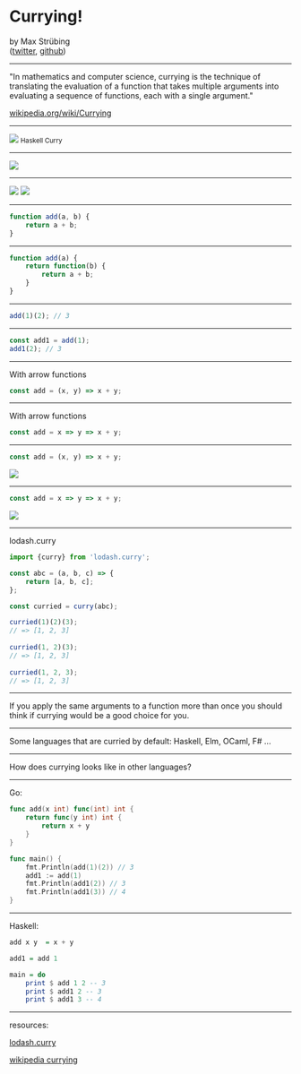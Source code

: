 

<Head>
  <title>Currying</title>
  <meta name="author" content="Max Strübing" />
</Head>

# Currying!
by Max Strübing  
([twitter](https://twitter.com/mxstrbng), [github](https://github.com/mstruebing))

---

"In mathematics and computer science, currying is the technique of translating the evaluation of a function that takes multiple arguments into evaluating a sequence of functions, each with a single argument."

[wikipedia.org/wiki/Currying](https://en.wikipedia.org/wiki/Currying)

---

<img src="/images/currying/HaskellBCurry.jpg" />  
<small>Haskell Curry</small>

---

<img src="/images/currying/function.svg" />

---

<img src="/images/currying/function.svg" />  

<img src="/images/currying/curriedFunction.svg" />

---

```js 
function add(a, b) {
    return a + b;
}
```

---


```js
function add(a) {
    return function(b) {
        return a + b;
    }
}

```

---

```js
add(1)(2); // 3
```

---

```js
const add1 = add(1);
add1(2); // 3
```

---

With arrow functions

```js
const add = (x, y) => x + y;
```

---

With arrow functions

```js
const add = x => y => x + y;
```

---

```js
const add = (x, y) => x + y;
```

<img src="/images/currying/function.svg" />  

---

```js
const add = x => y => x + y;
```

<img src="/images/currying/curriedFunction.svg" />

---

lodash.curry

```js
import {curry} from 'lodash.curry';

const abc = (a, b, c) => {
    return [a, b, c];
};

const curried = curry(abc);

curried(1)(2)(3);
// => [1, 2, 3]
 
curried(1, 2)(3);
// => [1, 2, 3]
 
curried(1, 2, 3);
// => [1, 2, 3]
```

---

If you apply the same arguments to a function more than once you should think if currying would be a good choice for you.

---

Some languages that are curried by default: Haskell, Elm, OCaml, F# ...

---

How does currying looks like in other languages?

---

Go:

```go
func add(x int) func(int) int {
    return func(y int) int {
        return x + y
    }
}

func main() {
    fmt.Println(add(1)(2)) // 3
    add1 := add(1)
    fmt.Println(add1(2)) // 3
    fmt.Println(add1(3)) // 4
}
```

---

Haskell:

```hs
add x y  = x + y 

add1 = add 1

main = do
    print $ add 1 2 -- 3
    print $ add1 2 -- 3
    print $ add1 3 -- 4
```

---

resources:

[lodash.curry](https://lodash.com/docs#curry)

[wikipedia currying](https://en.wikipedia.org/wiki/Currying)
